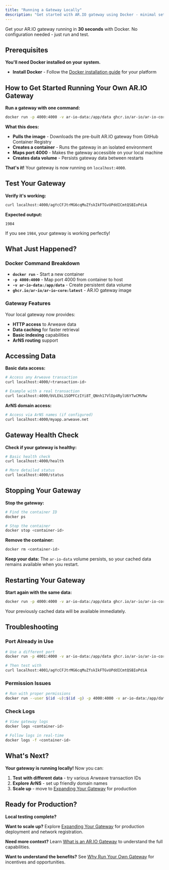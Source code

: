 ```yaml
---
title: "Running a Gateway Locally"
description: "Get started with AR.IO gateway using Docker - minimal setup, maximum results"
---
```


Get your AR.IO gateway running in **30 seconds** with Docker. No configuration needed - just run and test.

## Prerequisites

**You'll need Docker installed on your system.**

- **Install Docker** - Follow the [Docker installation guide](https://docs.docker.com/engine/install/) for your platform

## How to Get Started Running Your Own AR.IO Gateway

**Run a gateway with one command:**

```bash
docker run -p 4000:4000 -v ar-io-data:/app/data ghcr.io/ar-io/ar-io-core:latest
```

**What this does:**

- **Pulls the image** - Downloads the pre-built AR.IO gateway from GitHub Container Registry
- **Creates a container** - Runs the gateway in an isolated environment
- **Maps port 4000** - Makes the gateway accessible on your local machine
- **Creates data volume** - Persists gateway data between restarts

**That's it!** Your gateway is now running on `localhost:4000`.

## Test Your Gateway

**Verify it's working:**

```bash
curl localhost:4000/agYcCFJtrMG6cqMuZfskIkFTGvUPddICmtQSBIoPdiA
```

**Expected output:**

```
1984
```

If you see `1984`, your gateway is working perfectly!

## What Just Happened?

### Docker Command Breakdown

- **`docker run`** - Start a new container
- **`-p 4000:4000`** - Map port 4000 from container to host
- **`-v ar-io-data:/app/data`** - Create persistent data volume
- **`ghcr.io/ar-io/ar-io-core:latest`** - AR.IO gateway image

### Gateway Features

Your local gateway now provides:

- **HTTP access** to Arweave data
- **Data caching** for faster retrieval
- **Basic indexing** capabilities
- **ArNS routing** support

## Accessing Data

**Basic data access:**

```bash
# Access any Arweave transaction
curl localhost:4000/<transaction-id>

# Example with a real transaction
curl localhost:4000/bVLEkL1SOPFCzIYi8T_QNnh17VlDp4RylU6YTwCMVRw
```

**ArNS domain access:**

```bash
# Access via ArNS names (if configured)
curl localhost:4000/myapp.arweave.net
```

## Gateway Health Check

**Check if your gateway is healthy:**

```bash
# Basic health check
curl localhost:4000/health

# More detailed status
curl localhost:4000/status
```

## Stopping Your Gateway

**Stop the gateway:**

```bash
# Find the container ID
docker ps

# Stop the container
docker stop <container-id>
```

**Remove the container:**

```bash
docker rm <container-id>
```

**Keep your data:**
The `ar-io-data` volume persists, so your cached data remains available when you restart.

## Restarting Your Gateway

**Start again with the same data:**

```bash
docker run -p 4000:4000 -v ar-io-data:/app/data ghcr.io/ar-io/ar-io-core:latest
```

Your previously cached data will be available immediately.

## Troubleshooting

### Port Already in Use

```bash
# Use a different port
docker run -p 4001:4000 -v ar-io-data:/app/data ghcr.io/ar-io/ar-io-core:latest

# Then test with
curl localhost:4001/agYcCFJtrMG6cqMuZfskIkFTGvUPddICmtQSBIoPdiA
```

### Permission Issues

```bash
# Run with proper permissions
docker run --user $(id -u):$(id -g) -p 4000:4000 -v ar-io-data:/app/data ghcr.io/ar-io/ar-io-core:latest
```

### Check Logs

```bash
# View gateway logs
docker logs <container-id>

# Follow logs in real-time
docker logs -f <container-id>
```

## What's Next?

**Your gateway is running locally!** Now you can:

1. **Test with different data** - try various Arweave transaction IDs
2. **Explore ArNS** - set up friendly domain names
3. **Scale up** - move to [Expanding Your Gateway](/running-your-own-infrastructure/expanding-your-gateway) for production

## Ready for Production?

**Local testing complete?**

**Want to scale up?** Explore [Expanding Your Gateway](/running-your-own-infrastructure/expanding-your-gateway) for production deployment and network registration.

**Need more context?** Learn [What is an AR.IO Gateway](/running-your-own-infrastructure/what-is-an-ar-io-gateway) to understand the full capabilities.

**Want to understand the benefits?** See [Why Run Your Own Gateway](/running-your-own-infrastructure/why-run-your-own-gateway) for incentives and opportunities.
